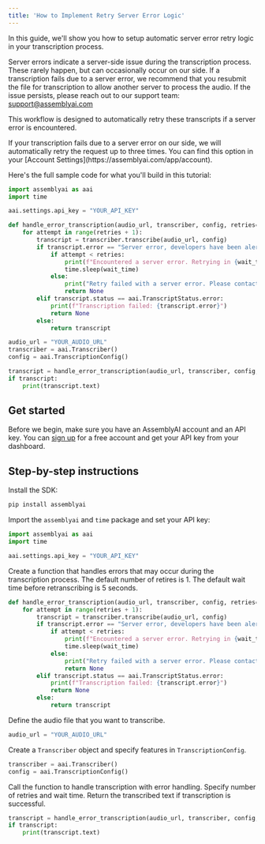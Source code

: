 ```yaml
---
title: 'How to Implement Retry Server Error Logic'
---
```


In this guide, we'll show you how to setup automatic server error retry logic in your transcription process.

Server errors indicate a server-side issue during the transcription process. These rarely happen, but can occasionally occur on our side. If a transcription fails due to a server error, we recommend that you resubmit the file for transcription to allow another server to process the audio. If the issue persists, please reach out to our support team: support@assemblyai.com

This workflow is designed to automatically retry these transcripts if a server error is encountered.

<Tip>
If your transcription fails due to a server error on our side, we will automatically retry the request up to three times. You can find this option in your [Account Settings](https://assemblyai.com/app/account).
</Tip>

Here's the full sample code for what you'll build in this tutorial:

```python
import assemblyai as aai
import time

aai.settings.api_key = "YOUR_API_KEY"

def handle_error_transcription(audio_url, transcriber, config, retries=1, wait_time=5):
    for attempt in range(retries + 1):
        transcript = transcriber.transcribe(audio_url, config)
        if transcript.error == "Server error, developers have been alerted":
            if attempt < retries:
                print(f"Encountered a server error. Retrying in {wait_time} second(s)...")
                time.sleep(wait_time)
            else:
                print("Retry failed with a server error. Please contact AssemblyAI Support: support@assemblyai.com")
                return None
        elif transcript.status == aai.TranscriptStatus.error:
            print(f"Transcription failed: {transcript.error}")
            return None
        else:
            return transcript

audio_url = "YOUR_AUDIO_URL"
transcriber = aai.Transcriber()
config = aai.TranscriptionConfig()

transcript = handle_error_transcription(audio_url, transcriber, config, retries=1, wait_time=5)
if transcript:
    print(transcript.text)

```

## Get started

Before we begin, make sure you have an AssemblyAI account and an API key. You can [sign up](https://assemblyai.com/dashboard/signup) for a free account and get your API key from your dashboard.

## Step-by-step instructions

Install the SDK:


```bash
pip install assemblyai
```

Import the `assemblyai` and `time` package and set your API key:


```python
import assemblyai as aai
import time

aai.settings.api_key = "YOUR_API_KEY"
```

Create a function that handles errors that may occur during the transcription process. The default number of retires is 1. The default wait time before retranscribing is 5 seconds.


```python
def handle_error_transcription(audio_url, transcriber, config, retries=1, wait_time=5):
    for attempt in range(retries + 1):
        transcript = transcriber.transcribe(audio_url, config)
        if transcript.error == "Server error, developers have been alerted":
            if attempt < retries:
                print(f"Encountered a server error. Retrying in {wait_time} second(s)...")
                time.sleep(wait_time)
            else:
                print("Retry failed with a server error. Please contact AssemblyAI Support: support@assemblyai.com")
                return None
        elif transcript.status == aai.TranscriptStatus.error:
            print(f"Transcription failed: {transcript.error}")
            return None
        else:
            return transcript
```

Define the audio file that you want to transcribe.


```python
audio_url = "YOUR_AUDIO_URL"
```

Create a `Transcriber` object and specify features in `TranscriptionConfig`.


```python
transcriber = aai.Transcriber()
config = aai.TranscriptionConfig()
```

Call the function to handle transcription with error handling. Specify number of retries and wait time. Return the transcribed text if transcription is successful.


```python
transcript = handle_error_transcription(audio_url, transcriber, config, retries=1, wait_time=5)
if transcript:
    print(transcript.text)
```
